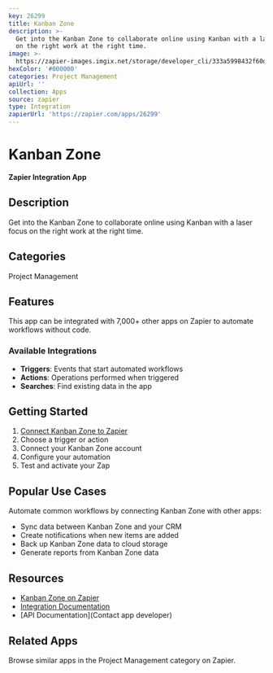 ```yaml
---
key: 26299
title: Kanban Zone
description: >-
  Get into the Kanban Zone to collaborate online using Kanban with a laser focus
  on the right work at the right time.
image: >-
  https://zapier-images.imgix.net/storage/developer_cli/333a5998432f60d733f369c0bc4927df.png?auto=format%2Ccompress&ixlib=python-3.0.0&q=50
hexColor: '#000000'
categories: Project Management
apiUrl: ''
collection: Apps
source: zapier
type: Integration
zapierUrl: 'https://zapier.com/apps/26299'
---
```

# Kanban Zone

**Zapier Integration App**

## Description

Get into the Kanban Zone to collaborate online using Kanban with a laser focus on the right work at the right time.

## Categories

Project Management

## Features

This app can be integrated with 7,000+ other apps on Zapier to automate workflows without code.

### Available Integrations

- **Triggers**: Events that start automated workflows
- **Actions**: Operations performed when triggered
- **Searches**: Find existing data in the app

## Getting Started

1. [Connect Kanban Zone to Zapier](https://zapier.com/apps/26299)
2. Choose a trigger or action
3. Connect your Kanban Zone account
4. Configure your automation
5. Test and activate your Zap

## Popular Use Cases

Automate common workflows by connecting Kanban Zone with other apps:

- Sync data between Kanban Zone and your CRM
- Create notifications when new items are added
- Back up Kanban Zone data to cloud storage
- Generate reports from Kanban Zone data

## Resources

- [Kanban Zone on Zapier](https://zapier.com/apps/26299)
- [Integration Documentation](https://zapier.com/apps/26299/integrations)
- [API Documentation](Contact app developer)

## Related Apps

Browse similar apps in the Project Management category on Zapier.
